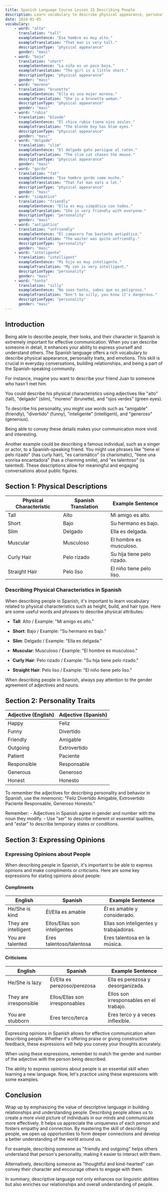 ```yaml
---
title: Spanish Language Course Lesson 15 Describing People
description: Learn vocabulary to describe physical appearance, personality traits, and opinions about people in Spanish.
date: 2024-01-05
vocabulary:
    - word: "alto"
      translation: "tall"
      exampleSentence: "Ese hombre es muy alto."
      exampleTranslation: "That man is very tall."
      descriptionType: "physical appearance"
      gender: "masc"
    - word: "bajo"
      translation: "short"
      exampleSentence: "La niña es un poco baja."
      exampleTranslation: "The girl is a little short."
      descriptionType: "physical appearance"
      gender: "masc"
    - word: "moreno"
      translation: "brunette"
      exampleSentence: "Ella es una mujer morena."
      exampleTranslation: "She is a brunette woman."
      descriptionType: "physical appearance"
      gender: "masc"
    - word: "rubio"
      translation: "blonde"
      exampleSentence: "El chico rubio tiene ojos azules."
      exampleTranslation: "The blonde boy has blue eyes."
      descriptionType: "physical appearance"
      gender: "masc"
    - word: "delgado"
      translation: "slim"
      exampleSentence: "El delgado gato persigue al ratón."
      exampleTranslation: "The slim cat chases the mouse."
      descriptionType: "physical appearance"
      gender: "masc"
    - word: "gordo"
      translation: "fat"
      exampleSentence: "Ese hombre gordo come mucho."
      exampleTranslation: "That fat man eats a lot."
      descriptionType: "physical appearance"
      gender: "masc"
    - word: "simpático"
      translation: "friendly"
      exampleSentence: "Ella es muy simpática con todos."
      exampleTranslation: "She is very friendly with everyone."
      descriptionType: "personality"
      gender: "masc"
    - word: "antipático"
      translation: "unfriendly"
      exampleSentence: "El camarero fue bastante antipático."
      exampleTranslation: "The waiter was quite unfriendly."
      descriptionType: "personality"
      gender: "masc"
    - word: "inteligente"
      translation: "intelligent"
      exampleSentence: "Mi hijo es muy inteligente."
      exampleTranslation: "My son is very intelligent."
      descriptionType: "personality"
      gender: "masc"
    - word: "tonto"
      translation: "silly"
      exampleSentence: "No seas tonto, sabes que es peligroso."
      exampleTranslation: "Don't be silly, you know it's dangerous."
      descriptionType: "personality"
      gender: "masc"
---
```


## Introduction

Being able to describe people, their looks, and their character in Spanish is extremely important for effective communication. When you can describe someone in detail, it enhances your ability to express yourself and understand others. The Spanish language offers a rich vocabulary to describe physical appearance, personality traits, and emotions. This skill is crucial in everyday conversations, building relationships, and being a part of the Spanish-speaking community.

For instance, imagine you want to describe your friend Juan to someone who hasn't met him.

You could describe his physical characteristics using adjectives like "alto" (tall), "delgado" (slim), "moreno" (brunette), and "ojos verdes" (green eyes).

To describe his personality, you might use words such as "amigable" (friendly), "divertido" (funny), "inteligente" (intelligent), and "generoso" (generous).

Being able to convey these details makes your communication more vivid and interesting.

Another example could be describing a famous individual, such as a singer or actor, to a Spanish-speaking friend. You might use phrases like "tiene el pelo rizado" (has curly hair), "es carismático" (is charismatic), "tiene una sonrisa encantadora" (has a charming smile), and "es talentoso" (is talented). These descriptions allow for meaningful and engaging conversations about public figures.

## Section 1: Physical Descriptions

| Physical Characteristic | Spanish Translation | Example Sentence           |
| ----------------------- | ------------------- | -------------------------- |
| Tall                    | Alto                | Mi amigo es alto.          |
| Short                   | Bajo                | Su hermano es bajo.        |
| Slim                    | Delgado             | Ella es delgada.           |
| Muscular                | Musculoso           | El hombre es musculoso.    |
| Curly Hair              | Pelo rizado         | Su hija tiene pelo rizado. |
| Straight Hair           | Pelo liso           | El niño tiene pelo liso.   |

<TextToSpeechPlayer mp3File="/src/assets/courses/spanish/lesson15/audio/describing_people.mp3" />

### Describing Physical Characteristics in Spanish

When describing people in Spanish, it's important to learn vocabulary related to physical characteristics such as height, build, and hair type. Here are some useful words and phrases to describe physical attributes:

-   **Tall**: Alto / Example: "Mi amigo es alto."

-   **Short**: Bajo / Example: "Su hermano es bajo."

-   **Slim**: Delgado / Example: "Ella es delgada."

-   **Muscular**: Musculoso / Example: "El hombre es musculoso."

-   **Curly Hair**: Pelo rizado / Example: "Su hija tiene pelo rizado."

-   **Straight Hair**: Pelo liso / Example: "El niño tiene pelo liso."

<Mnemonic content="Remember, 'alto' sounds like 'altogether,' and tall people stand 'altogether'." />

<TipBox>When describing people in Spanish, always pay attention to the gender agreement of adjectives and nouns.</TipBox>

## Section 2: Personality Traits

| Adjective (English) | Adjective (Spanish) |
| ------------------- | ------------------- |
| Happy               | Feliz               |
| Funny               | Divertido           |
| Friendly            | Amigable            |
| Outgoing            | Extrovertido        |
| Patient             | Paciente            |
| Responsible         | Responsable         |
| Generous            | Generoso            |
| Honest              | Honesto             |

<TextToSpeechPlayer mp3File="/src/assets/courses/spanish/lesson15/audio/personality_traits.mp3" />

To remember the adjectives for describing personality and behavior in Spanish, use the mnemonic: "Feliz Divertido Amigable, Extrovertido Paciente Responsable, Generoso Honesto."

<TipBox>Remember: - Adjectives in Spanish agree in gender and number with the noun they modify. - Use "ser" to describe inherent or essential qualities, and "estar" to describe temporary states or conditions.</TipBox>

## Section 3: Expressing Opinions

### Expressing Opinions about People

When describing people in Spanish, it's important to be able to express opinions and make compliments or criticisms. Here are some key expressions for stating opinions about people:

#### Compliments

| English              | Spanish                      | Example Sentence                       |
| -------------------- | ---------------------------- | -------------------------------------- |
| He/She is kind       | Él/Ella es amable            | Él es amable y considerado.            |
| They are intelligent | Ellos/Ellas son inteligentes | Ellas son inteligentes y trabajadoras. |
| You are talented     | Eres talentoso/talentosa     | Eres talentosa en la música.           |

#### Criticisms

| English                | Spanish                        | Example Sentence                        |
| ---------------------- | ------------------------------ | --------------------------------------- |
| He/She is lazy         | Él/Ella es perezoso/perezosa   | Ella es perezosa y desorganizada.       |
| They are irresponsible | Ellos/Ellas son irresponsables | Ellos son irresponsables en el trabajo. |
| You are stubborn       | Eres terco/terca               | Eres terco y a veces inflexible.        |

<TextToSpeechPlayer mp3File="/src/assets/courses/spanish/lesson15/audio/opinions.mp3" />

Expressing opinions in Spanish allows for effective communication when describing people. Whether it's offering praise or giving constructive feedback, these expressions will help you convey your thoughts accurately.

<Mnemonic content="For complimenting, remember 'Es' + adjective. For criticizing, remember 'Es' + adjective." />

<TipBox>When using these expressions, remember to match the gender and number of the adjective with the person being described.</TipBox>

The ability to express opinions about people is an essential skill when learning a new language. Now, let's practice using these expressions with some examples.

## Conclusion

Wrap up by emphasizing the value of descriptive language in building relationships and understanding people. Describing people allows us to create a more vivid picture of individuals in our minds and communicate more effectively. It helps us appreciate the uniqueness of each person and fosters empathy and connection. By mastering the skill of describing people, we open up opportunities to form deeper connections and develop a better understanding of the world around us.

For example, describing someone as "friendly and outgoing" helps others understand that person's personality, making it easier to interact with them.

Alternatively, describing someone as "thoughtful and kind-hearted" can convey their character and encourage others to engage with them.

In summary, descriptive language not only enhances our linguistic abilities but also enriches our relationships and overall understanding of people.
